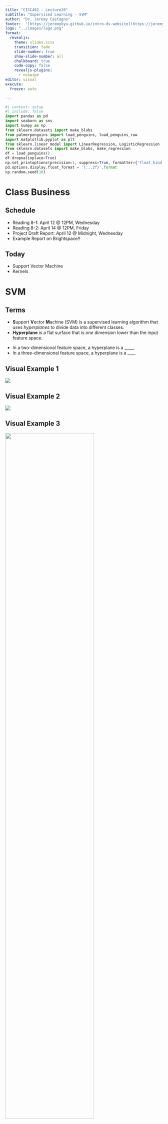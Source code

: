 ```yaml
---
title: "CISC482 - Lecture20"
subtitle: "Supervised Learning - SVM"
author: "Dr. Jeremy Castagno"
footer:  "[https://jeremybyu.github.io/intro-ds-website](https://jeremybyu.github.io/intro-ds-website/)"
logo: "../images/logo.png"
format: 
  revealjs: 
    theme: slides.scss
    transition: fade
    slide-number: true
    show-slide-number: all 
    chalkboard: true
    code-copy: false
    revealjs-plugins:
      - noswipe
editor: visual
execute:
  freeze: auto

---
```



```python
#| context: setup
#| include: false
import pandas as pd
import seaborn as sns 
import numpy as np
from sklearn.datasets import make_blobs
from palmerpenguins import load_penguins, load_penguins_raw
import matplotlib.pyplot as plt
from sklearn.linear_model import LinearRegression, LogisticRegression
from sklearn.datasets import make_blobs, make_regression
df = load_penguins()
df.dropna(inplace=True)
np.set_printoptions(precision=1, suppress=True, formatter={'float_kind': "{:.1f}".format})
pd.options.display.float_format = '{:,.2f}'.format
np.random.seed(10)
```

# Class Business


## Schedule

- Reading 8-1:  April 12 @ 12PM, Wednesday
- Reading 8-2:  April 14 @ 12PM, Friday
- Project Draft Report: April 12 @ Midnight, Wednesday
- Example Report on Brightspace!!

## Today

- Support Vector Machine
- Kernels

# SVM

## Terms

- **S**upport **V**ector **M**achine (SVM) is a supervised learning algorithm that uses *hyperplanes* to divide data into different classes. 
- **Hyperplane** is a flat surface that is *one* dimension lower than the input feature space.

:::incremental
- In a two-dimensional feature space, a hyperplane is a _____
- In a three-dimensional feature space, a hyperplane is a ____
:::


## Visual Example 1

![](./lec20_images/hyperplane_1dline.png)

## Visual Example 2

![](./lec20_images/hyperplane_2dplane.png)

## Visual Example 3

![](./lec20_images/hyperplane_1dline_in3d.png){fig-align="center" width="75%"}

## Advantages ans Disadntages

Advantages:

- Flexible
- Low storage required

Disadvantages:

- Prefers balanced data (we have workarounds)
- Many hyperparametes (very true)

## Margin

- A dataset is **well-separated** if a hyperplane can divide the dataset so that all the instances of one class fall on one side of the hyperplane, and all instances not in that class fall on the other side. 

- The **margin** is the space between the hyperplanes parallel to the dividing hyperplane that go through the dividing hyperplane's closest instances. W
hen a dataset is well-separated, SVM seeks to find the dividing hyperplane that has the widest margin. The closest instances to the hyperplane are the hyperplane's support vectors. The support vectors are the only instances that determine, or support, the hyperplane.
